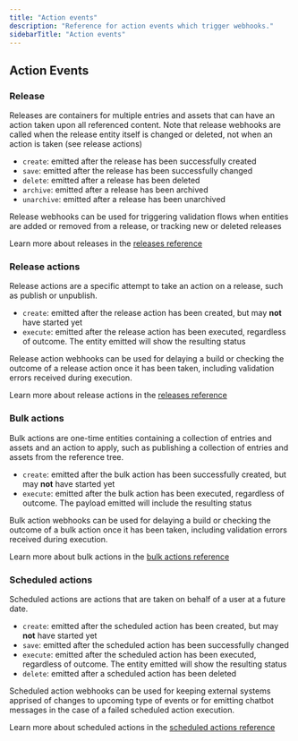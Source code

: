 ```yaml
---
title: "Action events"
description: "Reference for action events which trigger webhooks."
sidebarTitle: "Action events"
---
```


## Action Events

### Release

Releases are containers for multiple entries and assets that can have an action taken upon all referenced content. Note that release webhooks are called when the release entity itself is changed or deleted, not when an action is taken (see release actions)

- `create`: emitted after the release has been successfully created
- `save`: emitted after the release has been successfully changed
- `delete`: emitted after a release has been deleted
- `archive`: emitted after a release has been archived
- `unarchive`: emitted after a release has been unarchived

Release webhooks can be used for triggering validation flows when entities are added or removed from a release, or tracking new or deleted releases

Learn more about releases in the [releases reference](/developers/docs/references/content-management-api/#/reference/releases)

### Release actions

Release actions are a specific attempt to take an action on a release, such as publish or unpublish.

- `create`: emitted after the release action has been created, but may **not** have started yet
- `execute`: emitted after the release action has been executed, regardless of outcome. The entity emitted will show the resulting status

Release action webhooks can be used for delaying a build or checking the outcome of a release action once it has been taken, including validation errors received during execution.

Learn more about release actions in the [releases reference](/developers/docs/references/content-management-api/#/reference/releases/release-actions)

### Bulk actions

Bulk actions are one-time entities containing a collection of entries and assets and an action to apply, such as publishing a collection of entries and assets from the reference tree.

- `create`: emitted after the bulk action has been successfully created, but may **not** have started yet
- `execute`: emitted after the bulk action has been executed, regardless of outcome. The payload emitted will include the resulting status

Bulk action webhooks can be used for delaying a build or checking the outcome of a bulk action once it has been taken, including validation errors received during execution.

Learn more about bulk actions in the [bulk actions reference](/developers/docs/references/content-management-api/#/reference/bulk-actions)

### Scheduled actions

Scheduled actions are actions that are taken on behalf of a user at a future date.

- `create`: emitted after the scheduled action has been created, but may **not** have started yet
- `save`: emitted after the scheduled action has been successfully changed
- `execute`: emitted after the scheduled action has been executed, regardless of outcome. The entity emitted will show the resulting status
- `delete`: emitted after a scheduled action has been deleted

Scheduled action webhooks can be used for keeping external systems apprised of changes to upcoming type of events or for emitting chatbot messages in the case of a failed scheduled action execution.

Learn more about scheduled actions in the [scheduled actions reference](/developers/docs/references/content-management-api/#/reference/scheduled-actions)